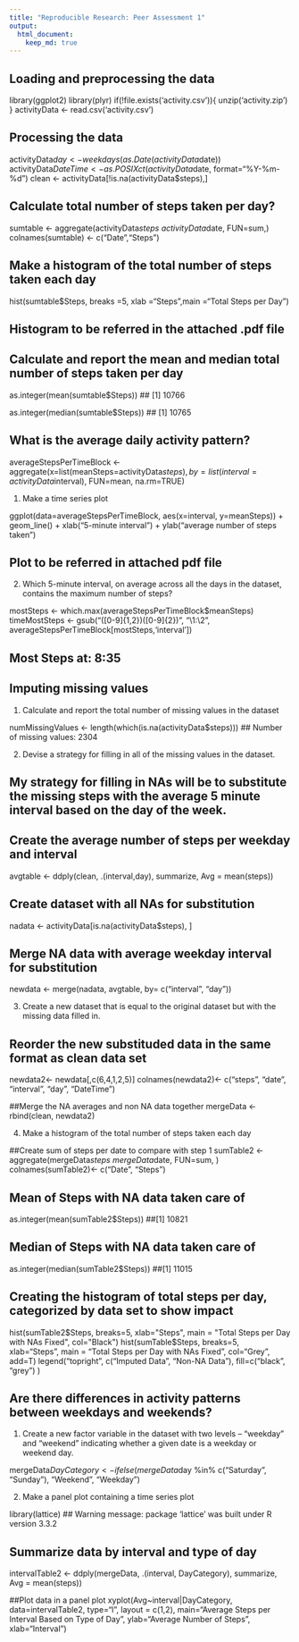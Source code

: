 ```yaml
---
title: "Reproducible Research: Peer Assessment 1"
output: 
  html_document:
    keep_md: true
---
```



## Loading and preprocessing the data
library(ggplot2)
library(plyr)
if(!file.exists('activity.csv')){
    unzip('activity.zip')
}
activityData <- read.csv('activity.csv')

## Processing the data

activityData$day <-weekdays(as.Date(activityData$date))
activityData$DateTime <- as.POSIXct(activityData$date, format="%Y-%m-%d")
clean <- activityData[!is.na(activityData$steps),]

## Calculate total number of steps taken per day?

sumtable <- aggregate(activityData$steps ~ activityData$date, FUN=sum,)
colnames(sumtable) <- c("Date","Steps")

## Make a histogram of the total number of steps taken each day

hist(sumtable$Steps, breaks =5, xlab ="Steps",main ="Total Steps per Day")

## Histogram to be referred in the attached .pdf file

## Calculate and report the mean and median total number of steps taken per day

as.integer(mean(sumtable$Steps))
## [1] 10766

as.integer(median(sumtable$Steps))
## [1] 10765


## What is the average daily activity pattern?

averageStepsPerTimeBlock <- aggregate(x=list(meanSteps=activityData$steps), by=list(interval=activityData$interval), FUN=mean, na.rm=TRUE)

1. Make a time series plot

ggplot(data=averageStepsPerTimeBlock, aes(x=interval, y=meanSteps)) +
    geom_line() +
    xlab("5-minute interval") +
    ylab("average number of steps taken") 

## Plot to be referred in attached pdf file

2. Which 5-minute interval, on average across all the days in the dataset, contains the maximum number of steps?

mostSteps <- which.max(averageStepsPerTimeBlock$meanSteps)
timeMostSteps <-  gsub("([0-9]{1,2})([0-9]{2})", "\\1:\\2", averageStepsPerTimeBlock[mostSteps,'interval'])

## Most Steps at: 8:35

## Imputing missing values

1. Calculate and report the total number of missing values in the dataset

numMissingValues <- length(which(is.na(activityData$steps)))
## Number of missing values: 2304

2. Devise a strategy for filling in all of the missing values in the dataset.

## My strategy for filling in NAs will be to substitute the missing steps with the average 5 minute interval based on the day of the week.

## Create the average number of steps per weekday and interval

avgtable <- ddply(clean, .(interval,day), summarize, Avg = mean(steps))

## Create dataset with all NAs for substitution

nadata <- activityData[is.na(activityData$steps), ]

## Merge NA data with average weekday interval for substitution

newdata <- merge(nadata, avgtable, by= c("interval", "day"))

3. Create a new dataset that is equal to the original dataset but with the missing data filled in.

## Reorder the new substituded data in the same format as clean data set
newdata2<- newdata[,c(6,4,1,2,5)]
colnames(newdata2)<- c("steps", "date", "interval", "day", "DateTime")

##Merge the NA averages and non NA data together
mergeData <- rbind(clean, newdata2)

4. Make a histogram of the total number of steps taken each day

##Create sum of steps per date to compare with step 1
sumTable2 <- aggregate(mergeData$steps ~ mergeData$date, FUN=sum, )
colnames(sumTable2)<- c("Date", "Steps")

## Mean of Steps with NA data taken care of
as.integer(mean(sumTable2$Steps))
##[1] 10821

## Median of Steps with NA data taken care of
as.integer(median(sumTable2$Steps))
##[1] 11015

## Creating the histogram of total steps per day, categorized by data set to show impact
hist(sumTable2$Steps, breaks=5, xlab="Steps", main = "Total Steps per Day with NAs Fixed", col="Black")
hist(sumTable$Steps, breaks=5, xlab="Steps", main = "Total Steps per Day with NAs Fixed", col="Grey", add=T)
legend("topright", c("Imputed Data", "Non-NA Data"), fill=c("black", "grey") )

## Are there differences in activity patterns between weekdays and weekends?
1. Create a new factor variable in the dataset with two levels – “weekday” and “weekend” indicating whether a given date is a weekday or weekend day.

mergeData$DayCategory <- ifelse(mergeData$day %in% c("Saturday", "Sunday"), "Weekend", "Weekday")

2. Make a panel plot containing a time series plot

library(lattice) 
## Warning message: package ‘lattice’ was built under R version 3.3.2

## Summarize data by interval and type of day
intervalTable2 <- ddply(mergeData, .(interval, DayCategory), summarize, Avg = mean(steps))

##Plot data in a panel plot
xyplot(Avg~interval|DayCategory, data=intervalTable2, type="l",  layout = c(1,2),
       main="Average Steps per Interval Based on Type of Day", 
       ylab="Average Number of Steps", xlab="Interval")
